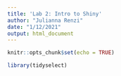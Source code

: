 ```yaml
---
title: 'Lab 2: Intro to Shiny'
author: "Julianna Renzi"
date: "1/12/2021"
output: html_document
---
```


```r
knitr::opts_chunk$set(echo = TRUE)

library(tidyselect)

```

